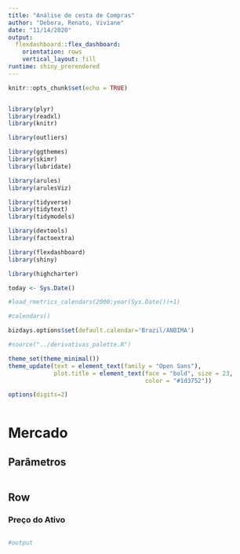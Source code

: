 ```yaml
---
title: "Análise de cesta de Compras"
author: "Debora, Renato, Viviane"
date: "11/14/2020"
output:
  flexdashboard::flex_dashboard:
    orientation: rows
    vertical_layout: fill
runtime: shiny_prerendered
---
```


```r
knitr::opts_chunk$set(echo = TRUE)


library(plyr)
library(readxl)
library(knitr)

library(outliers)

library(ggthemes)
library(skimr)
library(lubridate)

library(arules)
library(arulesViz)

library(tidyverse)
library(tidytext)
library(tidymodels)

library(devtools)
library(factoextra)

library(flexdashboard)
library(shiny)

library(highcharter)

today <- Sys.Date()

#load_rmetrics_calendars(2000:year(Sys.Date())+1)

#calendars()

bizdays.options$set(default.calendar='Brazil/ANBIMA')

#source("../derivativas_palette.R")

theme_set(theme_minimal())
theme_update(text = element_text(family = "Open Sans"),
             plot.title = element_text(face = "bold", size = 23,
                                       color = "#1d3752"))

options(digits=2)


```


```r




```



Mercado
=====================================  

Parâmetros {.sidebar}
-----------------------------------------------------------------------

```r


```


Row {.tabset}
-----------------------------------------------------------------------

### Preço do Ativo


```r



```

```r

#output

```


